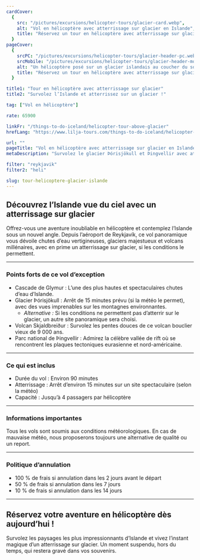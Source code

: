 ```yaml
---
cardCover:
  {
    src: "/pictures/excursions/helicopter-tours/glacier-card.webp",
    alt: "Vol en hélicoptère avec atterrissage sur glacier en Islande",
    title: "Réservez un tour en hélicoptère avec atterrissage sur glacier !",
  }
pageCover:
  {
    srcPC: "/pictures/excursions/helicopter-tours/glacier-header-pc.webp",
    srcMobile: "/pictures/excursions/helicopter-tours/glacier-header-mobile.webp",
    alt: "Un hélicoptère posé sur un glacier islandais au coucher du soleil",
    title: "Réservez un tour en hélicoptère avec atterrissage sur glacier !",
  }

title1: "Tour en hélicoptère avec atterrissage sur glacier"
title2: "Survolez l’Islande et atterrissez sur un glacier !"

tag: ["Vol en hélicoptère"]

rate: 65900

linkFr: "/things-to-do-iceland/helicopter-tour-above-glacier"
hrefLang: "https://www.lilja-tours.com/things-to-do-iceland/helicopter-tour-above-glacier"

url: ""
pageTitle: "Vol en hélicoptère avec atterrissage sur glacier en Islande"
metaDescription: "Survolez le glacier Þórisjökull et Þingvellir avec atterrissage panoramique. Tour en hélicoptère de 90 min depuis Reykjavik. Réservez maintenant !"

filter: "reykjavik"
filter2: "heli"

slug: tour-helicoptere-glacier-islande
---
```


## Découvrez l’Islande vue du ciel avec un atterrissage sur glacier

Offrez-vous une aventure inoubliable en hélicoptère et contemplez l’Islande sous un nouvel angle. Depuis l’aéroport de Reykjavík, ce vol panoramique vous dévoile chutes d’eau vertigineuses, glaciers majestueux et volcans millénaires, avec en prime un atterrissage sur glacier, si les conditions le permettent.

---

### Points forts de ce vol d’exception

- Cascade de Glymur : L’une des plus hautes et spectaculaires chutes d’eau d’Islande.
- Glacier Þórisjökull : Arrêt de 15 minutes prévu (si la météo le permet), avec des vues imprenables sur les montagnes environnantes.  
  - _Alternative :_ Si les conditions ne permettent pas d’atterrir sur le glacier, un autre site panoramique sera choisi.
- Volcan Skjaldbreiður : Survolez les pentes douces de ce volcan bouclier vieux de 9 000 ans.
- Parc national de Þingvellir : Admirez la célèbre vallée de rift où se rencontrent les plaques tectoniques eurasienne et nord-américaine.

---

### Ce qui est inclus

- Durée du vol : Environ 90 minutes  
- Atterrissage : Arrêt d’environ 15 minutes sur un site spectaculaire (selon la météo)  
- Capacité : Jusqu’à 4 passagers par hélicoptère

---

### Informations importantes

Tous les vols sont soumis aux conditions météorologiques. En cas de mauvaise météo, nous proposerons toujours une alternative de qualité ou un report.

---

### Politique d’annulation

- 100 % de frais si annulation dans les 2 jours avant le départ  
- 50 % de frais si annulation dans les 7 jours  
- 10 % de frais si annulation dans les 14 jours

---

## Réservez votre aventure en hélicoptère dès aujourd’hui !

Survolez les paysages les plus impressionnants d’Islande et vivez l’instant magique d’un atterrissage sur glacier. Un moment suspendu, hors du temps, qui restera gravé dans vos souvenirs.

<script
  type="text/javascript"
  src="https://widgets.bokun.io/assets/javascripts/apps/build/BokunWidgetsLoader.js?bookingChannelUUID=97236c68-b945-4a96-8587-660bdc4c45fd"
  async
></script>

<div
  class="bokunWidget"
  data-src="https://widgets.bokun.io/online-sales/97236c68-b945-4a96-8587-660bdc4c45fd/experience-calendar/795532"
></div>
